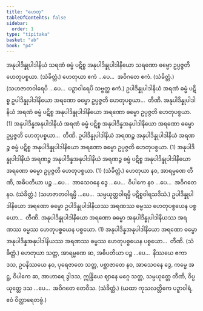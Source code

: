 ```yaml
---
title: "ဟေတု"
tableOfContents: false
sidebar:
  order: 1
type: "tipitaka"
basket: "ab"
book: "p4"
---
```



<DynamicBreadcrumb />

<Division number="13" book="p4" e="ch" v="39" p="606">

<Paragraph number="1740" book="p4">
အနုပါဒိန္နုပါဒါနိယံ သရဏံ ဓမ္မံ ပဋိစ္စ အနုပါဒိန္နုပါဒါနိယော သရဏော ဓမ္မော ဥပ္ပဇ္ဇတိ ဟေတုပစ္စယာ. (သံခိတ္တံ.)
</Paragraph>

<Paragraph number="1741" book="p4">
ဟေတုယာ ဧကံ …ပေ…  အဝိဂတေ ဧကံ. (သံခိတ္တံ.)
</Paragraph>

<Paragraph number="1742" book="p4">
(သဟဇာတဝါရေပိ …ပေ…  ပဉှာဝါရေပိ သဗ္ဗတ္ထ ဧကံ.)
</Paragraph>

</Division>
<Division number="14" book="p4" e="ch" v="39" p="606">

<Paragraph number="1743" book="p4">
ဥပါဒိန္နုပါဒါနိယံ အရဏံ ဓမ္မံ ပဋိစ္စ ဥပါဒိန္နုပါဒါနိယော အရဏော ဓမ္မော ဥပ္ပဇ္ဇတိ ဟေတုပစ္စယာ…  တီဏိ.
</Paragraph>

<Paragraph number="1744" book="p4">
အနုပါဒိန္နုပါဒါနိယံ အရဏံ ဓမ္မံ ပဋိစ္စ အနုပါဒိန္နုပါဒါနိယော အရဏော ဓမ္မော ဥပ္ပဇ္ဇတိ ဟေတုပစ္စယာ. (1)
</Paragraph>

<Paragraph number="1745" book="p4">
အနုပါဒိန္နအနုပါဒါနိယံ အရဏံ ဓမ္မံ ပဋိစ္စ အနုပါဒိန္နအနုပါဒါနိယော အရဏော ဓမ္မော ဥပ္ပဇ္ဇတိ ဟေတုပစ္စယာ…  တီဏိ.
</Paragraph>

<Paragraph number="1746" book="p4">
ဥပါဒိန္နုပါဒါနိယံ အရဏဉ္စ အနုပါဒိန္နုပါဒါနိယံ အရဏဉ္စ ဓမ္မံ ပဋိစ္စ အနုပါဒိန္နုပါဒါနိယော အရဏော ဓမ္မော ဥပ္ပဇ္ဇတိ ဟေတုပစ္စယာ. (1)
</Paragraph>

<Paragraph number="1747" book="p4">
အနုပါဒိန္နုပါဒါနိယံ အရဏဉ္စ အနုပါဒိန္နအနုပါဒါနိယံ အရဏဉ္စ ဓမ္မံ ပဋိစ္စ အနုပါဒိန္နုပါဒါနိယော အရဏော ဓမ္မော ဥပ္ပဇ္ဇတိ ဟေတုပစ္စယာ. (1) (သံခိတ္တံ.)
</Paragraph>

</Division>
<Division number="15" book="p4" e="ch" v="39" p="606">

<Paragraph number="1748" book="p4">
ဟေတုယာ နဝ, အာရမ္မဏေ တီဏိ, အဓိပတိယာ ပဉ္စ …ပေ…  အာသေဝနေ ဒွေ …ပေ…  ဝိပါကေ နဝ …ပေ…  အဝိဂတေ နဝ. (သံခိတ္တံ.)
</Paragraph>

<Paragraph number="1749" book="p4">
(သဟဇာတဝါရမ္ပိ …ပေ…  သမ္ပယုတ္တဝါရမ္ပိ ပဋိစ္စဝါရသဒိသံ.)
</Paragraph>

</Division>
<Division number="16" book="p4" e="ch" v="39" p="606">

<Paragraph number="1750" book="p4">
ဥပါဒိန္နုပါဒါနိယော အရဏော ဓမ္မော ဥပါဒိန္နုပါဒါနိယဿ အရဏဿ ဓမ္မဿ ဟေတုပစ္စယေန ပစ္စယော…  တီဏိ.
</Paragraph>

<Paragraph number="1751" book="p4">
အနုပါဒိန္နုပါဒါနိယော အရဏော ဓမ္မော အနုပါဒိန္နုပါဒါနိယဿ အရဏဿ ဓမ္မဿ ဟေတုပစ္စယေန ပစ္စယော. (1)
</Paragraph>

<Paragraph number="1752" book="p4">
အနုပါဒိန္နအနုပါဒါနိယော အရဏော ဓမ္မော အနုပါဒိန္နအနုပါဒါနိယဿ အရဏဿ ဓမ္မဿ ဟေတုပစ္စယေန ပစ္စယော…  တီဏိ. (သံခိတ္တံ.)
</Paragraph>

</Division>
<Division number="17" book="p4" e="ch" v="39" p="607">

<Paragraph number="1753" book="p4">
ဟေတုယာ သတ္တ, အာရမ္မဏေ ဆ, အဓိပတိယာ ပဉ္စ …ပေ…  နိဿယေ ဧကာဒသ, ဥပနိဿယေ နဝ, ပုရေဇာတေ သတ္တ, ပစ္ဆာဇာတေ နဝ, အာသေဝနေ ဒွေ, ကမ္မေ အဋ္ဌ, ဝိပါကေ ဆ, အာဟာရေ ဒွါဒသ, ဣန္ဒြိယေ ဈာနေ မဂ္ဂေ သတ္တ, သမ္ပယုတ္တေ တီဏိ, ဝိပ္ပယုတ္တေ ဒသ …ပေ…  အဝိဂတေ တေဝီသ. (သံခိတ္တံ.)
</Paragraph>

<Paragraph number="1754" book="p4">
(ယထာ ကုသလတ္တိကေ ပဉှာဝါရံ, ဧဝံ ဝိတ္ထာရေတဗ္ဗံ.)
</Paragraph>
</Division>